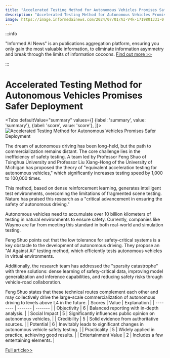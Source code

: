 ```yaml
---
title: "Accelerated Testing Method for Autonomous Vehicles Promises Safer Deployment"
description: "Accelerated Testing Method for Autonomous Vehicles Promises Safer Deployment"
image: https://image.informedainews.com/2024/07/01/AI-V4k-1719801331-0.jpg
---
```



:::info

"Informed AI News" is an publications aggregation platform, ensuring you only gain the most valuable information, to eliminate information asymmetry and break through the limits of information cocoons.  [Find out more >>](/)

:::

# Accelerated Testing Method for Autonomous Vehicles Promises Safer Deployment


<Tabs
	defaultValue="summary"
	values={[
	{label: 'summary', value: 'summary'},
	{label: 'score', value: 'score'},
]}>
<TabItem value="summary">
<img
  src="https://image.informedainews.com/2024/07/01/AI-V4k-1719801331-0.jpg"
  alt="Accelerated Testing Method for Autonomous Vehicles Promises Safer Deployment"
/>



The dream of autonomous driving has been long-held, but the path to commercialization remains distant. The core challenge lies in the inefficiency of safety testing. A team led by Professor Feng Shuo of Tsinghua University and Professor Liu Xiang-Hong of the University of Michigan has proposed the theory of "equivalent acceleration testing for autonomous vehicles," which significantly increases testing speed by 1,000 to 100,000 times.

This method, based on dense reinforcement learning, generates intelligent test environments, overcoming the limitations of fragmented scene testing. Nature has praised this research as a "critical advancement in ensuring the safety of autonomous driving."

Autonomous vehicles need to accumulate over 10 billion kilometers of testing in natural environments to ensure safety. Currently, companies like Waymo are far from meeting this standard in both real-world and simulation testing.

Feng Shuo points out that the low tolerance for safety-critical systems is a key obstacle to the development of autonomous driving. They propose an "AI Against AI" testing method, which efficiently tests autonomous vehicles in virtual environments.

Additionally, the research team has addressed the "sparsity catastrophe" with three solutions: dense learning of safety-critical data, improving model generalization and inference capabilities, and reducing safety risks through vehicle-road collaboration.

Feng Shuo states that these technical routes complement each other and may collectively drive the large-scale commercialization of autonomous driving to levels above L4 in the future.
</TabItem>
<TabItem value="score">
	| Scores     | Value   | Explanation |
	| -------- | ------- | ------- |
	| Objectivity  | 6    | Balanced reporting with in-depth analysis.    |
	| Social Impact | 5     | Significantly influences public opinion on autonomous vehicles.    |
	| Credibility    | 5    | Solid evidence from authoritative sources.    |
	| Potential    | 6    | Inevitably leads to significant changes in autonomous vehicle safety testing.    |
	| Practicality    | 5    | Widely applied in practice, achieving good results.    |
	| Entertainment Value    | 2    | Includes a few entertaining elements.    |
</TabItem>
</Tabs>

[Full article>>](https://www.mittrchina.com/news/detail/13479)
